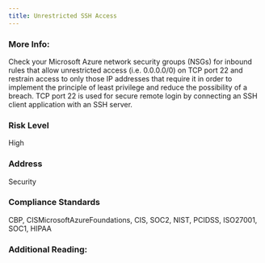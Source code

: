 ```yaml
---
title: Unrestricted SSH Access
---
```


### More Info:

Check your Microsoft Azure network security groups (NSGs) for inbound rules that allow unrestricted access (i.e. 0.0.0.0/0) on TCP port 22 and restrain access to only those IP addresses that require it in order to implement the principle of least privilege and reduce the possibility of a breach. TCP port 22 is used for secure remote login by connecting an SSH client application with an SSH server.

### Risk Level

High

### Address

Security

### Compliance Standards

CBP, CISMicrosoftAzureFoundations, CIS, SOC2, NIST, PCIDSS, ISO27001, SOC1, HIPAA

### Additional Reading:
